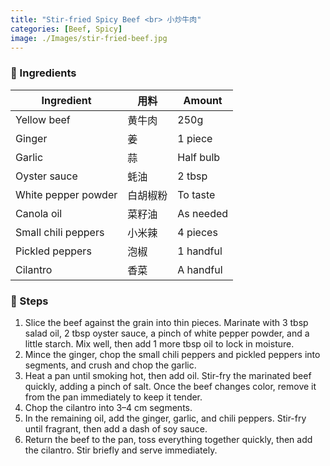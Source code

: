 ```yaml
---
title: "Stir-fried Spicy Beef <br> 小炒牛肉"
categories: [Beef, Spicy]
image: ./Images/stir-fried-beef.jpg
---
```


### 🥣 Ingredients

| Ingredient | 用料 | Amount |
|------------|------|--------|
| Yellow beef | 黄牛肉 | 250g |
| Ginger | 姜 | 1 piece |
| Garlic | 蒜 | Half bulb |
| Oyster sauce | 蚝油 | 2 tbsp |
| White pepper powder | 白胡椒粉 | To taste |
| Canola oil | 菜籽油 | As needed |
| Small chili peppers | 小米辣 | 4 pieces |
| Pickled peppers | 泡椒 | 1 handful |
| Cilantro | 香菜 | A handful |

### 🍴 Steps
1. Slice the beef against the grain into thin pieces. Marinate with 3 tbsp salad oil, 2 tbsp oyster sauce, a pinch of white pepper powder, and a little starch. Mix well, then add 1 more tbsp oil to lock in moisture.
2. Mince the ginger, chop the small chili peppers and pickled peppers into segments, and crush and chop the garlic.
3. Heat a pan until smoking hot, then add oil. Stir-fry the marinated beef quickly, adding a pinch of salt. Once the beef changes color, remove it from the pan immediately to keep it tender.
4. Chop the cilantro into 3–4 cm segments.
5. In the remaining oil, add the ginger, garlic, and chili peppers. Stir-fry until fragrant, then add a dash of soy sauce.
6. Return the beef to the pan, toss everything together quickly, then add the cilantro. Stir briefly and serve immediately.
